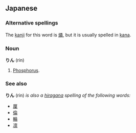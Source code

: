 ==Japanese==
===Alternative spellings===
The [[kanji]] for this word is [[燐]], but it is usually spelled in [[kana]].

===Noun===
'''りん''' (rin)
# [[Phosphorus]].

===See also===
'''りん''' (rin) ''is also a [[hiragana]] spelling of the following words:''
* [[厘]]
* [[倫]]
* [[輪]]
* [[凛]]